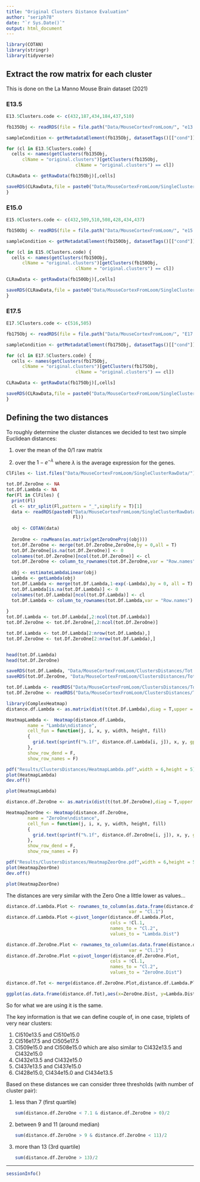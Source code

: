 ```yaml
---
title: "Original Clusters Distance Evaluation"
author: "seriph78"
date: "`r Sys.Date()`"
output: html_document
---
```


```r
library(COTAN)
library(stringr)
library(tidyverse)
```

## Extract the row matrix for each cluster

This is done on the La Manno Mouse Brain dataset (2021)

### E13.5

```r
E13.5Clusters.code <- c(432,187,434,184,437,510)

fb135Obj <- readRDS(file = file.path("Data/MouseCortexFromLoom/", "e13.5_ForebrainDorsal.cotan.RDS"))

sampleCondition <- getMetadataElement(fb135Obj, datasetTags()[["cond"]])

for (cl in E13.5Clusters.code) {
  cells <- names(getClusters(fb135Obj, 
      clName = "original.clusters")[getClusters(fb135Obj, 
                          clName = "original.clusters") == cl])

CLRawData <- getRawData(fb135Obj)[,cells]

saveRDS(CLRawData,file = paste0("Data/MouseCortexFromLoom/SingleClusterRawData/Cl",cl,sampleCondition,"RawData.RDS"))  
}

```

### E15.0

```r
E15.0Clusters.code <- c(432,509,510,508,428,434,437)

fb150Obj <- readRDS(file = file.path("Data/MouseCortexFromLoom/", "e15.0_ForebrainDorsal.cotan.RDS"))

sampleCondition <- getMetadataElement(fb150Obj, datasetTags()[["cond"]])

for (cl in E15.0Clusters.code) {
  cells <- names(getClusters(fb150Obj, 
      clName = "original.clusters")[getClusters(fb150Obj, 
                          clName = "original.clusters") == cl])

CLRawData <- getRawData(fb150Obj)[,cells]

saveRDS(CLRawData,file = paste0("Data/MouseCortexFromLoom/SingleClusterRawData/Cl",cl,sampleCondition,"RawData.RDS"))  
}
```

### E17.5

```r
E17.5Clusters.code <- c(516,505)

fb175Obj <- readRDS(file = file.path("Data/MouseCortexFromLoom/", "E17.5_ForebrainDorsal.cotan.RDS"))

sampleCondition <- getMetadataElement(fb175Obj, datasetTags()[["cond"]])

for (cl in E17.5Clusters.code) {
  cells <- names(getClusters(fb175Obj, 
      clName = "original.clusters")[getClusters(fb175Obj, 
                          clName = "original.clusters") == cl])

CLRawData <- getRawData(fb175Obj)[,cells]

saveRDS(CLRawData,file = paste0("Data/MouseCortexFromLoom/SingleClusterRawData/Cl",cl,sampleCondition,"RawData.RDS"))  
}
```

## Defining the two distances

To roughly determine the cluster distances we decided to test two simple Euclidean distances:

1.  over the mean of the 0/1 raw matrix

2.  over the $1-e^{-\lambda}$ where $\lambda$ is the average expression for the genes.

```r
ClFiles <- list.files("Data/MouseCortexFromLoom/SingleClusterRawData/")

tot.Df.ZeroOne <- NA
tot.Df.Lambda <- NA
for(Fl in ClFiles) {
  print(Fl)
  cl <- str_split(Fl,pattern = "_",simplify = T)[1]
  data <- readRDS(paste0("Data/MouseCortexFromLoom/SingleClusterRawData/",
                         Fl))
  
  obj <- COTAN(data)
  
  ZeroOne <- rowMeans(as.matrix(getZeroOneProj(obj)))
  tot.Df.ZeroOne <- merge(tot.Df.ZeroOne,ZeroOne,by = 0,all = T)
  tot.Df.ZeroOne[is.na(tot.Df.ZeroOne)] <- 0
  colnames(tot.Df.ZeroOne)[ncol(tot.Df.ZeroOne)] <- cl
  tot.Df.ZeroOne <- column_to_rownames(tot.Df.ZeroOne,var = "Row.names")
  
  obj <- estimateLambdaLinear(obj)
  Lambda <- getLambda(obj)
  tot.Df.Lambda <- merge(tot.Df.Lambda,1-exp(-Lambda),by = 0, all = T)
  tot.Df.Lambda[is.na(tot.Df.Lambda)] <- 0
  colnames(tot.Df.Lambda)[ncol(tot.Df.Lambda)] <- cl
  tot.Df.Lambda <- column_to_rownames(tot.Df.Lambda,var = "Row.names")
  
}
tot.Df.Lambda <- tot.Df.Lambda[,2:ncol(tot.Df.Lambda)]
tot.Df.ZeroOne <- tot.Df.ZeroOne[,2:ncol(tot.Df.ZeroOne)]

tot.Df.Lambda <- tot.Df.Lambda[2:nrow(tot.Df.Lambda),]
tot.Df.ZeroOne <- tot.Df.ZeroOne[2:nrow(tot.Df.Lambda),]


head(tot.Df.Lambda)
head(tot.Df.ZeroOne)
```

```r
saveRDS(tot.Df.Lambda, "Data/MouseCortexFromLoom/ClustersDistances/Tot.Df.Lambda.RDS")
saveRDS(tot.Df.ZeroOne, "Data/MouseCortexFromLoom/ClustersDistances/Tot.Df.ZeroOne.RDS")

```

```r
tot.Df.Lambda <- readRDS("Data/MouseCortexFromLoom/ClustersDistances/Tot.Df.Lambda.RDS")
tot.Df.ZeroOne <- readRDS("Data/MouseCortexFromLoom/ClustersDistances/Tot.Df.ZeroOne.RDS")

```

```r
library(ComplexHeatmap)
distance.df.Lambda <- as.matrix(dist(t(tot.Df.Lambda),diag = T,upper = T))

HeatmapLambda <-  Heatmap(distance.df.Lambda,
        name = "Lambda\ndistance", 
        cell_fun = function(j, i, x, y, width, height, fill) 
        {
          grid.text(sprintf("%.1f", distance.df.Lambda[i, j]), x, y, gp = gpar(fontsize = 10))
        },
        show_row_dend = F, 
        show_row_names = F)

pdf("Results/ClustersDistances/HeatmapLambda.pdf",width = 6,height = 5)
plot(HeatmapLambda)
dev.off()

plot(HeatmapLambda)
```

```r

distance.df.ZeroOne <- as.matrix(dist(t(tot.Df.ZeroOne),diag = T,upper = T))

HeatmapZeorOne <- Heatmap(distance.df.ZeroOne,
        name = "ZeroOne\ndistance", 
        cell_fun = function(j, i, x, y, width, height, fill) 
        {
          grid.text(sprintf("%.1f", distance.df.ZeroOne[i, j]), x, y, gp = gpar(fontsize = 10))
        },
        show_row_dend = F, 
        show_row_names = F)

pdf("Results/ClustersDistances/HeatmapZeorOne.pdf",width = 6,height = 5)
plot(HeatmapZeorOne)
dev.off()

plot(HeatmapZeorOne)
```

The distances are very similar with the Zero One a little lower as values...

```r
distance.df.Lambda.Plot <- rownames_to_column(as.data.frame(distance.df.Lambda),
                                              var = "Cl.1")
distance.df.Lambda.Plot <-pivot_longer(distance.df.Lambda.Plot,
                                       cols = !Cl.1,
                                       names_to = "Cl.2", 
                                       values_to = "Lambda.Dist")

distance.df.ZeroOne.Plot <- rownames_to_column(as.data.frame(distance.df.ZeroOne),
                                              var = "Cl.1")
distance.df.ZeroOne.Plot <-pivot_longer(distance.df.ZeroOne.Plot,
                                       cols = !Cl.1,
                                       names_to = "Cl.2", 
                                       values_to = "ZeroOne.Dist")

distance.df.Tot <- merge(distance.df.ZeroOne.Plot,distance.df.Lambda.Plot,by= c("Cl.1","Cl.2"),all=T)

ggplot(as.data.frame(distance.df.Tot),aes(x=ZeroOne.Dist, y=Lambda.Dist))+geom_point()
```

So for what we are using it is the same.

The key information is that we can define couple of, in one case, triplets of very near clusters:

1.  Cl510e13.5 and Cl510e15.0
2.  Cl516e17.5 and Cl505e17.5
3.  Cl509e15.0 and Cl508e15.0 which are also similar to Cl432e13.5 and Cl432e15.0
4.  Cl432e13.5 and Cl432e15.0
5.  Cl437e13.5 and Cl437e15.0
6.  Cl428e15.0, Cl434e15.0 and Cl434e13.5

Based on these distances we can consider three thresholds (with number of cluster pair):

1.  less than 7 (first quartile)

    ```r
    sum(distance.df.ZeroOne < 7.1 & distance.df.ZeroOne > 0)/2
    ```

2.  between 9 and 11 (around median)

    ```r
    sum(distance.df.ZeroOne > 9 & distance.df.ZeroOne < 11)/2
    ```

3.  more than 13 (3rd quartile)

    ```r
    sum(distance.df.ZeroOne > 13)/2
    ```

------------------------------------------------------------------------

```r
sessionInfo()
```

